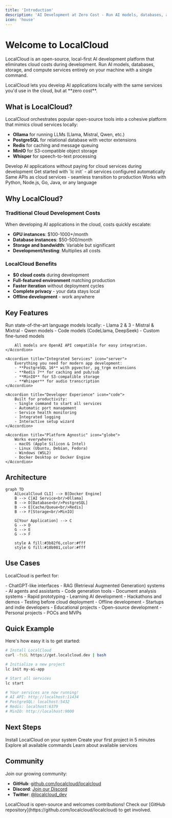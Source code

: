 ```yaml
---
title: 'Introduction'
description: 'AI Development at Zero Cost - Run AI models, databases, and services locally'
icon: 'house'
---
```


# Welcome to LocalCloud

LocalCloud is an open-source, local-first AI development platform that eliminates cloud costs during development. Run AI models, databases, storage, and compute services entirely on your machine with a single command.

<Note>
    LocalCloud lets you develop AI applications locally with the same services you'd use in the cloud, but at **zero cost**.
</Note>

## What is LocalCloud?

LocalCloud orchestrates popular open-source tools into a cohesive platform that mimics cloud services locally:

- **Ollama** for running LLMs (Llama, Mistral, Qwen, etc.)
- **PostgreSQL** for relational database with vector extensions
- **Redis** for caching and message queuing
- **MinIO** for S3-compatible object storage
- **Whisper** for speech-to-text processing

<CardGroup cols={2}>
    <Card
        title="Zero Cloud Costs"
        icon="dollar-sign"
        color="#10b981"
    >
        Develop AI applications without paying for cloud services during development
    </Card>
    <Card
        title="One Command Setup"
        icon="rocket"
        color="#3b82f6"
    >
        Get started with `lc init` - all services configured automatically
    </Card>
    <Card
        title="Production Compatible"
        icon="cloud"
        color="#8b5cf6"
    >
        Same APIs as cloud services - seamless transition to production
    </Card>
    <Card
        title="Language Agnostic"
        icon="code"
        color="#f59e0b"
    >
        Works with Python, Node.js, Go, Java, or any language
    </Card>
</CardGroup>

## Why LocalCloud?

### Traditional Cloud Development Costs

When developing AI applications in the cloud, costs quickly escalate:

- **GPU instances**: $100-1000+/month
- **Database instances**: $50-500/month
- **Storage and bandwidth**: Variable but significant
- **Development/testing**: Multiplies all costs

### LocalCloud Benefits

- **$0 cloud costs** during development
- **Full-featured environment** matching production
- **Faster iteration** without deployment cycles
- **Complete privacy** - your data stays local
- **Offline development** - work anywhere

## Key Features

<AccordionGroup>
    <Accordion title="Local AI Models" icon="robot">
        Run state-of-the-art language models locally:
        - Llama 2 & 3
        - Mistral & Mixtral
        - Qwen models
        - Code models (CodeLlama, DeepSeek)
        - Custom fine-tuned models

        All models are OpenAI API compatible for easy integration.
    </Accordion>

    <Accordion title="Integrated Services" icon="server">
        Everything you need for modern app development:
        - **PostgreSQL 16** with pgvector, pg_trgm extensions
        - **Redis 7** for caching and pub/sub
        - **MinIO** for S3-compatible storage
        - **Whisper** for audio transcription
    </Accordion>

    <Accordion title="Developer Experience" icon="code">
        Built for productivity:
        - Single command to start all services
        - Automatic port management
        - Service health monitoring
        - Integrated logging
        - Interactive setup wizard
    </Accordion>

    <Accordion title="Platform Agnostic" icon="globe">
        Works everywhere:
        - macOS (Apple Silicon & Intel)
        - Linux (Ubuntu, Debian, Fedora)
        - Windows (WSL2)
        - Docker Desktop or Docker Engine
    </Accordion>
</AccordionGroup>

## Architecture

```mermaid
graph TD
    A[LocalCloud CLI] --> B[Docker Engine]
    B --> C[AI Service<br/>Ollama]
    B --> D[Database<br/>PostgreSQL]
    B --> E[Cache/Queue<br/>Redis]
    B --> F[Storage<br/>MinIO]

    G[Your Application] --> C
    G --> D
    G --> E
    G --> F

    style A fill:#3b82f6,color:#fff
    style G fill:#10b981,color:#fff
```

## Use Cases

LocalCloud is perfect for:

<Tabs>
    <Tab title="AI Applications">
        - ChatGPT-like interfaces
        - RAG (Retrieval Augmented Generation) systems
        - AI agents and assistants
        - Code generation tools
        - Document analysis systems
    </Tab>
    <Tab title="Development">
        - Rapid prototyping
        - Learning AI development
        - Hackathons and demos
        - Testing before cloud deployment
        - Offline development
    </Tab>
    <Tab title="Cost-Sensitive">
        - Startups and indie developers
        - Educational projects
        - Open-source development
        - Personal projects
        - POCs and MVPs
    </Tab>
</Tabs>

## Quick Example

Here's how easy it is to get started:

```bash
# Install LocalCloud
curl -fsSL https://get.localcloud.dev | bash

# Initialize a new project
lc init my-ai-app

# Start all services
lc start

# Your services are now running!
# AI API: http://localhost:11434
# PostgreSQL: localhost:5432
# Redis: localhost:6379
# MinIO: http://localhost:9000
```

## Next Steps

<CardGroup cols={2}>
    <Card
        title="Installation"
        icon="download"
        href="/getting-started/installation"
    >
        Install LocalCloud on your system
    </Card>
    <Card
        title="Quick Start"
        icon="play"
        href="/getting-started/quickstart"
    >
        Create your first project in 5 minutes
    </Card>
    <Card
        title="CLI Reference"
        icon="terminal"
        href="/cli/overview"
    >
        Explore all available commands
    </Card>
    <Card
        title="Services"
        icon="server"
        href="/concepts/services"
    >
        Learn about available services
    </Card>
</CardGroup>

## Community

Join our growing community:

- **GitHub**: [github.com/localcloud/localcloud](https://github.com/localcloud/localcloud)
- **Discord**: [Join our Discord](https://discord.gg/localcloud)
- **Twitter**: [@localcloud_dev](https://twitter.com/localcloud_dev)

<Info>
    LocalCloud is open-source and welcomes contributions! Check our [GitHub repository](https://github.com/localcloud/localcloud) to get involved.
</Info>